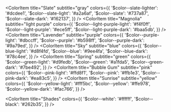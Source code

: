 
<Meta title="Color Scheme" />

<ColorPalette>

<ColorItem
	title="Slate"
	subtitle="gray"
	colors={{
		'$color--slate-lighter': '#dcdee1',
		'$color--slate-light': '#a2a6af',
		'$color--slate': '#737a87',
		'$color--slate-dark': '#162137',
	}}
/>
<ColorItem
	title="Magnolia"
	subtitle="light purple"
	colors={{
		'$color--light-purple-light': '#f4f0ff',
		'$color--light-purple': '#ece5ff',
		'$color--light-purple-dark': '#baa5db',
	}}
/>
<ColorItem
	title="Lavender"
	subtitle="purple"
	colors={{
		'$color--purple-light': '#dbccff',
		'$color--purple': '#b598ff',
		'$color--purple-dark': '#9a79ed',
	}}
/>
<ColorItem
	title="Sky"
	subtitle="blue"
	colors={{
		'$color--blue-light': '#d8f4fd',
		'$color--blue': '#9ee4fa',
		'$color--blue-dark': '#78c4ee',
	}}
/>
<ColorItem
	title="Spring"
	subtitle="green"
	colors={{
		'$color--green-light': '#d9fedb',
		'$color--green': '#a1fda5',
		'$color--green-dark': '#7be492',
	}}
/>
<ColorItem
	title="Bubble Gum"
	subtitle="pink"
	colors={{
		'$color--pink-light': '#ffd8f1',
		'$color--pink': '#ffb1e3',
		'$color--pink-dark': '#ea83c5',
	}}
/>
<ColorItem
	title="Sunrise"
	subtitle="yellow"
	colors={{
		'$color--yellow-light': '#fff5bc',
		'$color--yellow': '#ffe978',
		'$color--yellow-dark': '#fac766',
	}}
/>

<ColorItem
	title="Shades"
	colors={{
		'$color--white': '#ffffff',
		'$color--black': '#262b35',
	}}
/>

</ColorPalette>

